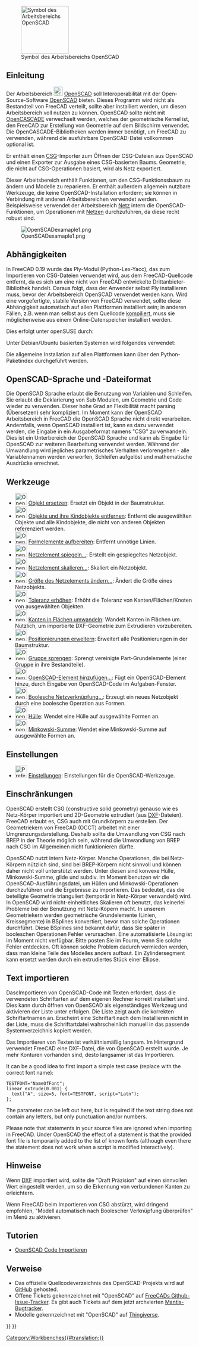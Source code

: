 <languages/>

{{Docnav/de
|[[Mesh_Workbench/de|Arbeitsbereich Mesh]]
|[[Part_Workbench/de|Arbeitsbereich Part]]
|IconL=Workbench_Mesh.svg
|IconR=Workbench_Part.svg
}}

[[Image:Workbench_OpenSCAD.svg|thumb|128px|Symbol des Arbeitsbereichs OpenSCAD]]

{{TOCright}}

<span id="Introduction"></span>
==Einleitung==

Der Arbeitsbereich [[Image:Workbench_OpenSCAD.svg|24px]] [[OpenSCAD_Workbench/de|OpenSCAD]] soll Interoperabilität mit der Open-Source-Software [https://www.openscad.org/ OpenSCAD] bieten. Dieses Programm wird nicht als Bestandteil von FreeCAD verteilt, sollte aber installiert werden, um diesen Arbeitsbereich voll nutzen zu können. OpenSCAD sollte nicht mit [[OpenCASCADE/de|OpenCASCADE]] verwechselt werden, welches der geometrische Kernel ist, den FreeCAD zur Erstellung von Geometrie auf dem Bildschirm verwendet. Die OpenCASCADE-Bibliotheken werden immer benötigt, um FreeCAD zu verwenden, während die ausführbare OpenSCAD-Datei vollkommen optional ist.

Er enthält einen [[OpenSCAD_CSG/de|CSG]]-Importer zum Öffnen der CSG-Dateien aus OpenSCAD und einen Exporter zur Ausgabe eines CSG-basierten Baums. Geometrie, die nicht auf CSG-Operationen basiert, wird als Netz exportiert.

Dieser Arbeitsbereich enthält Funktionen, um den CSG-Funktionssbaum zu ändern und Modelle zu reparieren. Er enthält außerdem allgemein nutzbare Werkzeuge, die keine OpenSCAD-Installation erfordern; sie können in Verbindung mit anderen Arbeitsbereichen verwendet werden. Beispielsweise verwendet der Arbeitsbereich [[Mesh_Workbench/de|Netz]] intern die OpenSCAD-Funktionen, um Operationen mit [[mesh/de|Netzen]] durchzuführen, da diese recht robust sind.

[[Image:OpenSCADexamaple1.png]]

<span id="Dependencies"></span>
== Abhängigkeiten ==

In FreeCAD 0.19 wurde das Ply-Modul (Python-Lex-Yacc), das zum Importieren von CSG-Dateien verwendet wird, aus dem FreeCAD-Quellcode entfernt, da es sich um eine nicht von FreeCAD entwickelte Drittanbieter-Bibliothek handelt. Daraus folgt, dass der Anwender selbst Ply installieren muss, bevor der Arbeitsbereich OpenSCAD verwendet werden kann. Wird eine vorgefertigte, stabile Version von FreeCAD verwendet, sollte diese Abhängigkeit automatisch auf allen Plattformen installiert sein; in anderen Fällen, z.B. wenn man selbst aus dem Quellcode [[Compiling/de|kompiliert]], muss sie möglicherweise aus einem Online-Datenspeicher installiert werden.

Dies erfolgt unter openSUSE durch:

{{Code|code=
sudo zypper install python3-ply
}}

Unter Debian/Ubuntu basierten Systemen wird folgendes verwendet:

{{Code|code=
sudo apt install python3-ply
}}

Die allgemeine Installation auf allen Plattformen kann über den Python-Paketindex durchgeführt werden.

{{Code|code=
pip3 install --user ply
}}

<span id="OpenSCAD_language_and_file_format"></span>
== OpenSCAD-Sprache und -Dateiformat ==

Die OpenSCAD Sprache erlaubt die Benutzung von Variablen und Schleifen. Sie erlaubt die Deklarierung von Sub Modulen, um Geometrie und Code wieder zu verwenden. Dieser hohe Grad an Flexibilität macht parsing (Übersetzen) sehr kompliziert. Im Moment kann der OpenSCAD Arbeitsbereich in FreeCAD die OpenSCAD Sprache nicht direkt verarbeiten.
Andernfalls, wenn OpenSCAD installiert ist, kann es dazu verwendet werden, die Eingabe in ein Ausgabeformat namens "CSG" zu verwandeln.
Dies ist ein Unterbereich der OpenSCAD Sprache und kann als Eingabe für OpenSCAD zur weiteren Bearbeitung verwendet werden.
Während der Umwandlung wird jegliches parametrisches Verhalten verlorengehen - alle Variablennamen werden verworfen, Schleifen aufgelöst und mathematische Ausdrücke errechnet.

<span id="Tools"></span>
== Werkzeuge ==

* [[Image:OpenSCAD_ReplaceObject.svg|32px]] [[OpenSCAD_ReplaceObject/de|Objekt ersetzen]]: Ersetzt ein Objekt in der Baumstruktur.
* [[Image:OpenSCAD_RemoveSubtree.svg|32px]] [[OpenSCAD_RemoveSubtree/de|Objekte und ihre Kindobjekte entfernen]]: Entfernt die ausgewählten Objekte und alle Kindobjekte, die nicht von anderen Objekten referenziert werden.
* [[Image:OpenSCAD_RefineShapeFeature.svg|32px]] [[OpenSCAD_RefineShapeFeature/de|Formelemente aufbereiten]]: Entfernt unnötige Linien.
* [[Image:OpenSCAD_MirrorMeshFeature.svg|32px]] [[OpenSCAD_MirrorMeshFeature/de|Netzelement spiegeln...]]: Erstellt ein gespiegeltes Netzobjekt.
* [[Image:OpenSCAD_ScaleMeshFeature.svg|32px]] [[OpenSCAD_ScaleMeshFeature/de| Netzelement skalieren...]]: Skaliert ein Netzobjekt.
* [[Image:OpenSCAD_ResizeMeshFeature.svg|32px]] [[OpenSCAD_ResizeMeshFeature/de|Größe des Netzelements ändern...]]: Ändert die Größe eines Netzobjekts.
* [[Image:OpenSCAD_IncreaseToleranceFeature.svg|32px]] [[OpenSCAD_IncreaseToleranceFeature/de|Toleranz erhöhen]]: Erhöht die Toleranz von Kanten/Flächen/Knoten von ausgewählten Objekten.
* [[Image:OpenSCAD_Edgestofaces.svg|32px]] [[OpenSCAD_Edgestofaces/de|Kanten in Flächen umwandeln]]: Wandelt Kanten in Flächen um. Nützlich, um importierte DXF-Geometrie zum Extrudieren vorzubereiten.
* [[Image:OpenSCAD_ExpandPlacements.svg|32px]] [[OpenSCAD_ExpandPlacements/de|Positionierungen erweitern]]: Erweitert alle Positionierungen in der Baumstruktur.
* [[Image:OpenSCAD_ExplodeGroup.svg|32px]] [[OpenSCAD_ExplodeGroup/de|Gruppe sprengen]]: Sprengt vereinigte Part-Grundelemente (einer Gruppe in ihre Bestandteile). 
* [[Image:OpenSCAD_AddOpenSCADElement.svg|32px]] [[OpenSCAD_AddOpenSCADElement/de|OpenSCAD-Element hinzufügen...]]: Fügt ein OpenSCAD-Element hinzu, durch Eingabe von OpenSCAD-Code im Aufgaben-Fenster.
* [[Image:OpenSCAD_MeshBoolean.svg|32px]] [[OpenSCAD_MeshBoolean/de|Boolesche Netzverknüpfung...]]: Erzeugt ein neues Netzobjekt durch eine boolesche Operation aus Formen.
* [[Image:OpenSCAD_Hull.svg|32px]] [[OpenSCAD_Hull/de|Hülle]]: Wendet eine Hülle auf ausgewählte Formen an.
* [[Image:OpenSCAD_Minkowski.svg|32px]] [[OpenSCAD_Minkowski/de|Minkowski-Summe]]: Wendet eine Minkowski-Summe auf ausgewählte Formen an.

<span id="Preferences"></span>
==Einstellungen==

* [[Image:Preferences-openscad.svg|32px]] [[OpenSCAD_Preferences/de|Einstellungen]]: Einstellungen für die OpenSCAD-Werkzeuge.

<span id="Limitations"></span>
==Einschränkungen==

OpenSCAD erstellt CSG (constructive solid geometry) genauso wie es Netz-Körper importiert und 2D-Geometrie extrudiert (aus [[DXF/de|DXF]]-Dateien). FreeCAD erlaubt es, CSG auch mit Grundkörpern zu erstellen. Der Geometriekern von FreeCAD (OCCT) arbeitet mit einer Umgrenzungsdarstellung. Deshalb sollte die Umwandlung von CSG nach BREP in der Theorie möglich sein, während die Umwandlung von BREP nach CSG im Allgemeinen nicht funktionieren dürfte.

OpenSCAD nutzt intern Netz-Körper. Manche Operationen, die bei Netz-Körpern nützlich sind, sind bei BREP-Körpern nicht sinnvoll und können daher nicht voll unterstützt werden. Unter diesen sind konvexe Hülle, Minkowski-Summe, glide und subdiv. Im Moment benutzen wir die OpenSCAD-Ausführungsdatei, um Hüllen und Minkowski-Operationen durchzuführen und die Ergebnisse zu importieren. Das bedeutet, das die beteiligte Geometrie trianguliert (temporär in Netz-Körper verwandelt) wird. In OpenSCAD wird nicht-einheitliches Skalieren oft benutzt, das keinerlei Probleme bei der Benutzung mit Netz-Köpern macht. In unserem Geometriekern werden geometrische Grundelemente (Linien, Kreissegmente) in BSplines konvertiert, bevor man solche Operationen durchführt. Diese BSplines sind bekannt dafür, dass Sie später in booleschen Operationen Fehler verursachen. Eine automatisierte Lösung ist im Moment nicht verfügbar. Bitte posten Sie im Fourm, wenn Sie solche Fehler entdecken. Oft können solche Problem dadurch vermieden werden, dass man kleine Teile des Modelles anders aufbaut. Ein Zylindersegment kann ersetzt werden durch ein extrudiertes Stück einer Ellipse.

<span id="Importing_text"></span>
==Text importieren==

DascImportieren von OpenSCAD-Code mit Texten erfordert, dass die verwendeten Schriftarten auf dem eigenen Rechner korrekt installiert sind. Dies kann durch öffnen von OpenSCAD als eigenständiges Werkzeug und aktivieren der Liste unter {{MenuCommand|Help → Font List}} erfolgen. Die Liste zeigt auch die korrekten Schriftartnamen an. Erscheint eine Schriftart nach dem Installieren nicht in der Liste, muss die Schriftartdatei wahrscheinlich manuell in das passende Systemverzeichnis kopiert werden.

Das Importieren von Texten ist verhältnismäßig langsam. Im Hintergrund verwendet FreeCAD eine DXF-Datei, die von OpenSCAD erstellt wurde. Je mehr Konturen vorhanden sind, desto langsamer ist das Importieren.

It can be a good idea to first import a simple test case (replace {{Incode|NameOfFont}} with the correct font name):

<pre>
TESTFONT="NameOfFont";
linear_extrude(0.001) {
  text("A", size=5, font=TESTFONT, script="Latn");
};
</pre>

The {{Incode|<nowiki>script="Latn"</nowiki>}} parameter can be left out here, but is required if the text string does not contain any letters, but only punctuation and/or numbers.

Please note that {{Incode|<nowiki>use <FONT>;</nowiki>}} statements in your source files are ignored when importing in FreeCAD. Under OpenSCAD the effect of a {{Incode|use}} statement is that the provided font file is temporarily added to the list of known fonts (although even there the statement does not work when a script is modified interactively).

<span id="Hints"></span>
== Hinweise ==

Wenn [[DXF/de|DXF]] importiert wird, sollte die "Draft Präzision" auf einen sinnvollen Wert eingestellt werden, um so die Erkennung von verbundenen Kanten zu erleichtern.

Wenn FreeCAD beim Importieren von CSG abstürzt, wird dringend empfohlen, "Modell automatisch nach Boolescher Verknüpfung überprüfen" im Menü {{MenuCommand|Bearbeiten → Einstellungen → Part/Part Design → Allgemein → Modelleinstellungen}} zu aktivieren.

<span id="Tutorials"></span>
== Tutorien ==

* [[Import_OpenSCAD_code/de|OpenSCAD Code Importieren]]

<span id="Links"></span>
== Verweise ==

* Das offizielle Quellcodeverzeichnis des OpenSCAD-Projekts wird auf [https://github.com/openscad/openscad GitHub] gehosted.
* Offene Tickets gekennzeichnet mit "OpenSCAD" auf [https://github.com/FreeCAD/FreeCAD/labels/WB%20OpenSCAD FreeCADs Github-Issue-Tracker]. Es gibt auch Tickets auf dem jetzt archvierten [https://freecadweb.org/tracker/search.php?tag_string=OpenSCAD Mantis-Bugtracker].   
* Modelle gekennzeichnet mit "OpenSCAD" auf [http://www.thingiverse.com/tag:openscad Thingiverse].


{{Docnav/de
|[[Mesh_Workbench/de|Arbeitsbereich Mesh]]
|[[Part_Workbench/de|Arbeitsbereich Part]]
|IconL=Workbench_Mesh.svg
|IconR=Workbench_Part.svg
}}

{{OpenSCAD Tools navi{{#translation:}}}}
{{Userdocnavi{{#translation:}}}}
[[Category:Workbenches{{#translation:}}]]